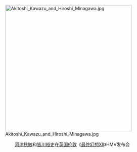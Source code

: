 [[File:Akitoshi_Kawazu_and_Hiroshi_Minagawa.jpg|400px]]
<center>[[河津秋敏|河津秋敏]]和[[皆川裕史|皆川裕史]]在[[英国|英国]][[伦敦|伦敦]]《[[最终幻想XII|最终幻想XII]]》HMV发布会</center>